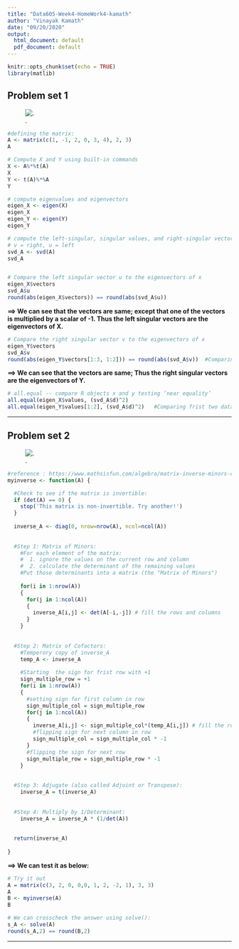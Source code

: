 ---
title: "Data605-Week4-HomeWork4-kamath"
author: "Vinayak Kamath"
date: "09/20/2020"
output:
  html_document: default
  pdf_document: default
---

```{r setup, include=FALSE}
knitr::opts_chunk$set(echo = TRUE)
library(matlib)
```

## Problem set 1   
  
![.](./Capture_HW4_PS1.PNG)    
  
```{r}
#defining the matrix:
A <- matrix(c(1, -1, 2, 0, 3, 4), 2, 3)
A

# Compute X and Y using built-in commands
X <- A%*%t(A)
X
Y <- t(A)%*%A
Y

# compute eigenvalues and eigenvectors
eigen_X <- eigen(X)
eigen_X
eigen_Y <- eigen(Y)
eigen_Y

# compute the left-singular, singular values, and right-singular vectors of A using the 'svd()' command. 
# v = right, u = left
svd_A <- svd(A)
svd_A 


# Compare the left singular vector u to the eigenvectors of x
eigen_X$vectors
svd_A$u
round(abs(eigen_X$vectors)) == round(abs(svd_A$u))
```
**==> We can see that the vectors are same; except that one of the vectors is multiplied by a scalar of -1. Thus the left singular vectors are the eigenvectors of X.**  

```{r}  
# Compare the right singular vector v to the eigenvectors of x
eigen_Y$vectors
svd_A$v
round(abs(eigen_Y$vectors[1:3, 1:2])) == round(abs(svd_A$v))  #Comparing frist two column data only
```
**==> We can see that the vectors are same; Thus the right singular vectors are the eigenvectors of Y.**  

```{r}  
# all.equal -- compare R objects x and y testing ‘near equality’
all.equal(eigen_X$values, (svd_A$d)^2)
all.equal(eigen_Y$values[1:2], (svd_A$d)^2)   #Comparing frist two data only
```   

---    

\newpage  

## Problem set 2  

![.](./Capture_HW4_PS2.PNG)     
  

```{r}
#reference : https://www.mathsisfun.com/algebra/matrix-inverse-minors-cofactors-adjugate.html
myinverse <- function(A) {

  #Check to see if the matrix is invertible:
  if (det(A) == 0) {
    stop('This matrix is non-invertible. Try another!')
  }
  
  inverse_A <- diag(0, nrow=nrow(A), ncol=ncol(A))
  
  
  #Step 1: Matrix of Minors:
    #For each element of the matrix:
    #  1. ignore the values on the current row and column
    #  2. calculate the determinant of the remaining values
    #Put those determinants into a matrix (the "Matrix of Minors")
  
    for(i in 1:nrow(A))
    {
      for(j in 1:ncol(A))
      {
        inverse_A[i,j] <- det(A[-i,-j]) # fill the rows and columns
      }
    } 
  
  
  #Step 2: Matrix of Cofactors:
    #Temperory copy of inverse_A
    temp_A <- inverse_A
    
    #Starting  the sign for frist row with +1
    sign_multiple_row = +1
    for(i in 1:nrow(A))
    {
      #setting sign for first column in row
      sign_multiple_col = sign_multiple_row 
      for(j in 1:ncol(A))
      {
        inverse_A[i,j] <- sign_multiple_col*(temp_A[i,j]) # fill the rows and columns
        #flipping sign for next column in row
        sign_multiple_col = sign_multiple_col * -1
      }
      #flipping the sign for next row
      sign_multiple_row = sign_multiple_row * -1 
    } 
  
    
  #Step 3: Adjugate (also called Adjoint or Transpose):
    inverse_A = t(inverse_A)
  
    
  #Step 4: Multiply by 1/Determinant:
    inverse_A = inverse_A * (1/det(A))
  
    
  return(inverse_A)
  
}
```

**==> We can test it as below: **  
```{r}  
# Try it out 
A = matrix(c(3, 2, 0, 0,0, 1, 2, -2, 1), 3, 3)
A
B <- myinverse(A)
B

# We can crosscheck the answer using solve():
s_A <- solve(A)
round(s_A,2) == round(B,2)
```


---

